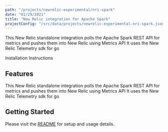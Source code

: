 ```yaml
---
path: "/projects/newrelic-experimental/nri-spark"
date: "01/29/2021"
title: "New Relic integration for Apache Spark"
projectConfig: "/src/data/projects/newrelic-experimental-nri-spark.json"
---
```


<!-- Imports must occur at the top of the file -->

This New Relic standalone integration polls the Apache Spark REST API for metrics and pushes them into New Relic using Metrics API It uses the New Relic Telemetry sdk for go

<Link to="https://github.com/newrelic-experimental/nri-spark">Installation Instructions</Link>

## Features

This New Relic standalone integration polls the Apache Spark REST API for metrics and pushes them into New Relic using Metrics API It uses the New Relic Telemetry sdk for go

## Getting Started

Please visit the [README](https://github.com/newrelic-experimental/nri-spark#readme) for setup and usage details.
